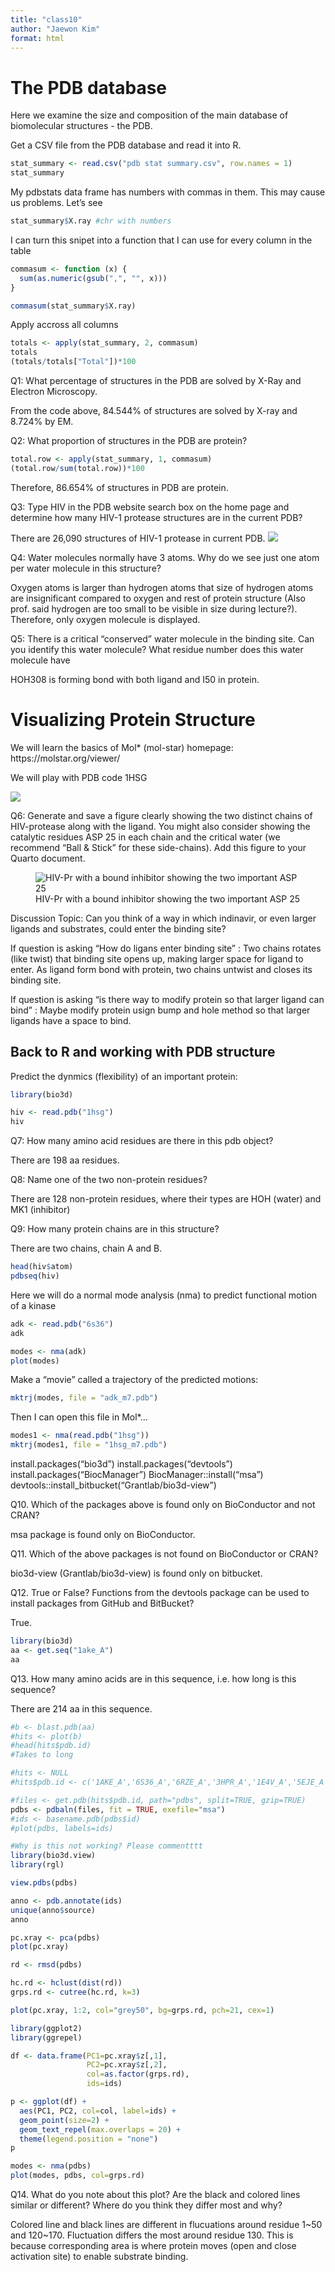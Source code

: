 ```yaml
---
title: "class10"
author: "Jaewon Kim"
format: html
---
```


# The PDB database

Here we examine the size and composition of the main database of biomolecular structures - the PDB.

Get a CSV file from the PDB database and read it into R.

```r
stat_summary <- read.csv("pdb stat summary.csv", row.names = 1)
stat_summary
```

My pdbstats data frame has numbers with commas in them. This may cause us problems. Let's see

```r
stat_summary$X.ray #chr with numbers
```

I can turn this snipet into a function that I can use for every column in the table

```r
commasum <- function (x) {
  sum(as.numeric(gsub(",", "", x)))
}

commasum(stat_summary$X.ray)
```

Apply accross all columns

```r
totals <- apply(stat_summary, 2, commasum)
totals
(totals/totals["Total"])*100
```

Q1: What percentage of structures in the PDB are solved by X-Ray and Electron Microscopy.

From the code above, 84.544% of structures are solved by X-ray and 8.724% by EM.


Q2: What proportion of structures in the PDB are protein?
```r
total.row <- apply(stat_summary, 1, commasum)
(total.row/sum(total.row))*100
```
Therefore, 86.654% of structures in PDB are protein.


Q3: Type HIV in the PDB website search box on the home page and determine how many HIV-1 
protease structures are in the current PDB? 

There are 26,090 structures of HIV-1 protease in current PDB.
![](search_result.png)


Q4: Water molecules normally have 3 atoms. Why do we see just one atom per water molecule in this structure?

Oxygen atoms is larger than hydrogen atoms that size of hydrogen atoms are insignificant compared to oxygen and rest of protein structure (Also prof. said hydrogen are too small to be visible in size during lecture?). Therefore, only oxygen molecule is displayed.


Q5: There is a critical “conserved” water molecule in the binding site. Can you identify this water molecule? What residue number does this water molecule have

HOH308 is forming bond with both ligand and I50 in protein.


# Visualizing Protein Structure

We will learn the basics of Mol\* (mol-star) homepage: https://molstar.org/viewer/

We will play with PDB code 1HSG

![](1HSG.png)


Q6: Generate and save a figure clearly showing the two distinct chains of HIV-protease along with the ligand. You might also consider showing the catalytic residues ASP 25 in each chain and the critical water (we recommend “Ball & Stick” for these side-chains). Add this figure to your Quarto document.

![HIV-Pr with a bound inhibitor showing the two important ASP 25](1HSG_ASP25.png)

Discussion Topic: Can you think of a way in which indinavir, or even larger ligands and substrates, could enter the binding site?

If question is asking "How do ligans enter binding site" : Two chains rotates (like twist) that binding site opens up, making larger space for ligand to enter. As ligand form bond with protein, two chains untwist and closes its binding site.

If question is asking "is there way to modify protein so that larger ligand can bind" : Maybe modify protein usign bump and hole method so that larger ligands have a space to bind.


## Back to R and working with PDB structure

Predict the dynmics (flexibility) of an important protein:

```r
library(bio3d)

hiv <- read.pdb("1hsg")
hiv
```


Q7: How many amino acid residues are there in this pdb object? 

There are 198 aa residues.


Q8: Name one of the two non-protein residues? 

There are 128 non-protein residues, where their types are HOH (water) and 
MK1 (inhibitor)


Q9: How many protein chains are in this structure? 

There are two chains, chain A and B.


```r
head(hiv$atom)
pdbseq(hiv)
```

Here we will do a normal mode analysis (nma) to predict functional motion of a kinase

```r
adk <- read.pdb("6s36")
adk
```

```r
modes <- nma(adk)
plot(modes)
```

Make a "movie" called a trajectory of the predicted motions:

```r
mktrj(modes, file = "adk_m7.pdb")
```

Then I can open this file in Mol\*...

```r
modes1 <- nma(read.pdb("1hsg"))
mktrj(modes1, file = "1hsg_m7.pdb")
```

install.packages("bio3d")
install.packages("devtools")
install.packages("BiocManager")
BiocManager::install("msa")
devtools::install_bitbucket("Grantlab/bio3d-view")

Q10. Which of the packages above is found only on BioConductor and not CRAN? 

msa package is found only on BioConductor.


Q11. Which of the above packages is not found on BioConductor or CRAN?

bio3d-view (Grantlab/bio3d-view) is found only on bitbucket.


Q12. True or False? Functions from the devtools package can be used to install packages from GitHub and BitBucket?

True.


```r
library(bio3d)
aa <- get.seq("1ake_A")
aa
```

Q13. How many amino acids are in this sequence, i.e. how long is this sequence?

There are 214 aa in this sequence.


```r
#b <- blast.pdb(aa)
#hits <- plot(b)
#head(hits$pdb.id)
#Takes to long

#hits <- NULL
#hits$pdb.id <- c('1AKE_A','6S36_A','6RZE_A','3HPR_A','1E4V_A','5EJE_A','1E4Y_A','3X2S_A','6HAP_A','6HAM_A','4K46_A','3GMT_A','4PZL_A')

#files <- get.pdb(hits$pdb.id, path="pdbs", split=TRUE, gzip=TRUE)
pdbs <- pdbaln(files, fit = TRUE, exefile="msa")
#ids <- basename.pdb(pdbs$id)
#plot(pdbs, labels=ids)
```

```r
#Why is this not working? Please commentttt
library(bio3d.view)
library(rgl)

view.pdbs(pdbs)
```

```r
anno <- pdb.annotate(ids)
unique(anno$source)
anno
```

```r
pc.xray <- pca(pdbs)
plot(pc.xray)

rd <- rmsd(pdbs)

hc.rd <- hclust(dist(rd))
grps.rd <- cutree(hc.rd, k=3)

plot(pc.xray, 1:2, col="grey50", bg=grps.rd, pch=21, cex=1)
```

```r
library(ggplot2)
library(ggrepel)

df <- data.frame(PC1=pc.xray$z[,1], 
                 PC2=pc.xray$z[,2], 
                 col=as.factor(grps.rd),
                 ids=ids)

p <- ggplot(df) + 
  aes(PC1, PC2, col=col, label=ids) +
  geom_point(size=2) +
  geom_text_repel(max.overlaps = 20) +
  theme(legend.position = "none")
p
```

```r
modes <- nma(pdbs)
plot(modes, pdbs, col=grps.rd)
```

Q14. What do you note about this plot? Are the black and colored lines similar or different? Where do you think they differ most and why?

Colored line and black lines are different in flucuations around residue 1~50 and 120~170. Fluctuation differs the most around residue 130. This is because corresponding area is where protein moves (open and close activation site) to enable substrate binding. 

